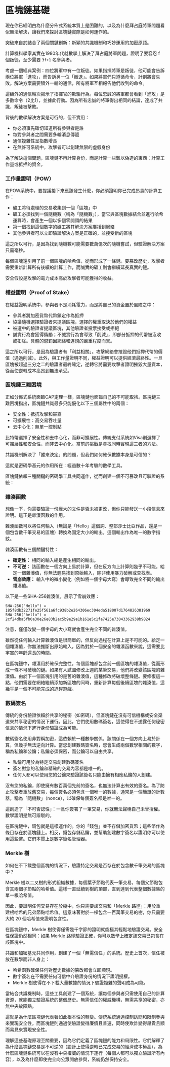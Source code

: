 
# 區塊鏈基礎

現在你已經明白為什麼分佈式系統本質上是困難的，以及為什麼拜占庭將軍問題看似無法解決，讓我們來探討區塊鏈實際是如何運作的。

突破來自於結合了兩個關鍵創新：新穎的共識機制和巧妙運用的加密原語。

<ArticleSection name="共識機制" id="consensus-mechanisms" level="h2" />

計算機科學家其實在1980年代就數學上解決了拜占庭將軍問題，證明了要容忍 f 個叛徒，至少需要 `3f+1` 名參與者。

考慮一個經典案例：四位將軍中有一位叛徒。如果指揮將軍是叛徒，他可能會告訴兩位將軍「進攻」，而告訴另一位「撤退」。如果將軍們只遵循命令，計劃將會失敗。解決方案需要額外一輪的通信，所有將軍互相報告他們收到的命令。

這額外的通信輪次揭示了指揮官的欺騙行為。每位忠誠的將軍都會看到「進攻」是多數命令（2比1），並據此行動。因為所有忠誠的將軍得出相同的結論，達成了共識，叛徒被擊敗。

背後的數學解決方案是可行的，但不實用：
- 你必須事先確切知道所有參與者是誰
- 每對參與者之間需要多輪消息傳遞
- 通信複雜性呈指數增長
- 在無許可系統中，攻擊者可以創建無限的虛假身份

為了解決這個問題，區塊鏈不再計算身份，而是計算一些難以偽造的東西：計算工作量或抵押的資金。

### 工作量證明（POW）

在POW系統中，要提議接下來應該發生什麼，你必須證明你已完成昂貴的計算工作：
- 礦工將待處理的交易收集到一個「區塊」中
- 礦工必須找到一個隨機數（稱為「隨機數」），當它與區塊數據結合並進行哈希運算時，會產生一個以多個零開頭的結果
- 第一個找到這個數字的礦工將其解決方案廣播到網絡
- 其他參與者可以立即驗證解決方案是正確的，並接受新的區塊

這之所以可行，是因為找到隨機數可能需要數萬億次的隨機嘗試，但驗證解決方案只需毫秒。

每個區塊還引用了前一個區塊的哈希值，從而形成了一條鏈。要篡改歷史，攻擊者需要重新計算所有後續的計算工作，而誠實的礦工則會繼續延長真實的鏈。

安全假設是攻擊的電力成本高於攻擊者可能獲得的收益。

### 權益證明（Proof of Stake）

在權益證明系統中，參與者不是消耗電力，而是將自己的資金置於風險之中：
- 參與者將加密貨幣代幣鎖定作為抵押
- 協議隨機選擇驗證者來提議區塊，選擇的權重取決於他們的權益
- 被選中的驗證者提議區塊，其他驗證者投票接受或拒絕
- 誠實行為會獲得獎勵；不誠實行為會導致「削減」，即部分抵押的代幣被沒收或扣除。具體的懲罰因網絡和違規的嚴重程度而異。

這之所以可行，是因為驗證者有「利益相關」。攻擊網絡會摧毀他們抵押代幣的價值（通過削減）。此外，與工作量證明不同，權益證明可以提供經濟最終性。一旦區塊被超過三分之二的驗證者最終確定，逆轉它將需要攻擊者證明摧毀大量資本，從而使逆轉成本高昂到無法承受。

### 區塊鏈三難困境

正如分佈式系統面臨CAP定理一樣，區塊鏈也面臨自己的不可能取捨。區塊鏈三難困境指出，區塊鏈共識最多只能優化以下三個屬性中的兩個：
- 安全性：抵抗攻擊和審查
- 可擴展性：高交易吞吐量
- 去中心化：無單一控制點

比特幣選擇了安全性和去中心化，而非可擴展性。傳統支付系統如Visa則選擇了可擴展性和安全性，而非去中心化。當前的挑戰是尋找同時實現這三者的方法。

<ArticleSection name="Cryptographic Primitives" id="cryptographic-primitives" level="h2" />

共識機制解決了「誰來決定」的問題，但我們如何確保數據本身是可信的？

這就是密碼學基元的作用所在：經過數十年考驗的數學工具。

區塊鏈依賴三種關鍵的密碼學工具共同運作，從而創建一個不可篡改且可驗證的系統：

### 雜湊函數

想像一下，你需要驗證一份龐大的文件是否未被更改，但你只能發送一小段信息來證明。這正是雜湊函數的作用。

雜湊函數可以將任何輸入（無論是「Hello」這個詞、整部莎士比亞作品，還是一個包含數千筆交易的區塊）轉換為固定大小的輸出，這個輸出作為唯一的數字指紋。

雜湊函數有三個關鍵特性：

- **確定性：** 相同的輸入總是產生相同的輸出。
- **不可逆：** 該函數在一個方向上易於計算，但在反方向上計算則幾乎不可能。給定一個雜湊值，你無法輕易找到原始輸入，除非使用暴力破解或查找表。
- **雪崩效應：** 輸入中的微小變化（例如將一個字母大寫）會導致完全不同的輸出雜湊值。

以下是一些SHA-256雜湊值，展示了雪崩效應：

```plaintext
SHA-256("Hello") = 185f8db32271fe25f561a6fc938b2e264306ec304eda518007d1764826381969
SHA-256("hello") = 2cf24dba5fb0a30e26e83b2ac5b9e29e1b161e5c1fa7425e73043362938b9824
```

注意，僅僅改變一個字母的大小寫就會產生完全不同的雜湊值。

雖然從任何輸入計算雜湊值是很簡單的，但反向過程在計算上是不可能的。給定一個雜湊值，你無法推斷出原始輸入，因為對於一個安全的雜湊函數來說，這需要比宇宙的年齡還長的時間。

在區塊鏈中，雜湊用於確保完整性。每個區塊都包含前一個區塊的雜湊值，從而形成一條不可破壞的鏈。如果有人試圖修改上週的某筆交易，他們將改變該區塊的雜湊值。由於下一個區塊引用的是舊的雜湊值，這種修改將破壞整條鏈。要修復這一點，他們需要在網絡繼續添加新區塊的同時，重新計算每個後續區塊的雜湊值，這幾乎是一個不可能完成的追趕遊戲。

### 數碼簽名

傳統的身份驗證依賴於共享的秘密（如密碼），但區塊鏈在沒有可信機構或安全渠道來共享秘密的情況下運行。因此，它們使用數碼簽名，這使得在不透露任何秘密信息的情況下進行身份驗證成為可能。

數碼簽名使用非對稱加密，這依賴於一種數學關係，該關係在一個方向上易於計算，但幾乎無法逆向計算。當您創建數碼簽名時，您會生成兩個數學相關的數字，稱為私鑰和公鑰；私鑰必須保密，而公鑰可以自由共享。

- 私鑰可用於為特定交易創建數碼簽名
- 簽名對您的私鑰和精確的交易內容都是唯一的。
- 任何人都可以使用您的公鑰來驗證該簽名只能由擁有相應私鑰的人創建。

沒有您的私鑰，即使擁有數百萬個先前的簽名，也無法計算出有效的簽名。為了防止攻擊者重放舊交易，每個簽名必須包含一個唯一的數據，通常是一個簡單的計數器，稱為「隨機數」（nonce），以確保每個簽名都是唯一的。

這創造了「不可否認性」：一旦你簽署了一筆交易，你就無法聲稱自己未曾授權。數學證明是無可辯駁的。

在區塊鏈中，錢包就是這樣運作的。你的「錢包」並不存儲加密貨幣；這些幣作為條目存在於區塊鏈上。相反，錢包存儲私鑰，並幫助創建數字簽名以證明你可以使用這些幣。它們本質上是數字簽名管理器。

### Merkle 樹

如何在不下載整個區塊的情況下，驗證特定交易是否存在於包含數千筆交易的區塊中？

Merkle 樹以二叉樹的形式組織數據，每個葉子節點代表一筆交易，每個父節點包含其兩個子節點的哈希值。這樣一直延續到樹的頂部，直到達到代表整個數據集的單一根哈希值。

因此，要證明任何交易存在於樹中，你只需要該交易和「Merkle 路徑」：用於重建根哈希的兄弟節點哈希值。這意味著對於一棵包含一百萬筆交易的樹，你只需要大約 20 個哈希值來證明包含性。

在區塊鏈中，Merkle 樹使得僅需幾千字節的證明就能極其輕鬆地驗證交易。安全性保證仍然相同：如果 Merkle 路徑驗證正確，你可以數學上確定該交易已包含在該區塊中。

<ArticleSection name="建立一個無需信任的系統" id="the-creation-of-a-trustless-system" level="h2" />

共識和加密基元共同作用，創建了一個「無需信任」的系統。歷史上首次，信任被放在數學而非人身上：
- 哈希函數確保任何對歷史數據的篡改都會立即顯現。
- 數字簽名在不需要任何可信中介驗證身份的情況下證明授權。
- Merkle 樹使得在不下載大量數據的情況下驗證複雜的聲明成為可能。

當結合共識機制時，這些工具創建了一個系統，讓每個參與者只需使用自己的計算資源，就能獨立驗證系統的整個歷史。無需信任的權威機構，無需共享的秘密，亦無中央故障點。

這就是為什麼區塊鏈代表著如此根本性的轉變。傳統系統通過控制訪問和限制參與來實現安全性。而區塊鏈則通過使驗證變得廉價且普遍，同時使欺詐變得昂貴且顯而易見來實現安全性。

理解這些基礎原理至關重要，因為它們定義了區塊鏈的能力和局限性。它們解釋了為什麼區塊鏈交易是不可逆的（設計上使得逆轉已完成交易的經濟成本極高），為什麼區塊鏈系統可以在沒有中央權威的情況下運行（每個人都可以獨立驗證所有內容），以及為什麼即使完全向公眾開放參與，系統仍然保持安全。